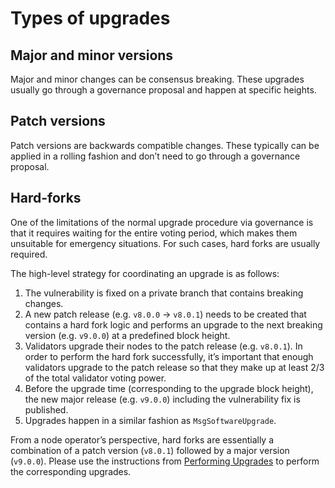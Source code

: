 # Types of upgrades

## Major and minor versions

Major and minor changes can be consensus breaking. These upgrades usually go through a governance proposal and happen at specific heights.

## Patch versions

Patch versions are backwards compatible changes. These typically can be applied in a rolling fashion and don’t need to go through a governance proposal.

## Hard-forks

One of the limitations of the normal upgrade procedure via governance is that it requires waiting for the entire voting period, which makes them unsuitable for emergency situations. For such cases, hard forks are usually required.

The high-level strategy for coordinating an upgrade is as follows:

1. The vulnerability is fixed on a private branch that contains breaking changes.
2. A new patch release (e.g. `v8.0.0` -> `v8.0.1`) needs to be created that contains a hard fork logic and performs an upgrade to the next breaking version (e.g. `v9.0.0`) at a predefined block height.
3. Validators upgrade their nodes to the patch release (e.g. `v8.0.1`). In order to perform the hard fork successfully, it’s important that enough validators upgrade to the patch release so that they make up at least 2/3 of the total validator voting power.
4. Before the upgrade time (corresponding to the upgrade block height), the new major release (e.g. `v9.0.0`) including the vulnerability fix is published.
5. Upgrades happen in a similar fashion as `MsgSoftwareUpgrade`.

From a node operator’s perspective, hard forks are essentially a combination of a patch version (`v8.0.1`) followed by a major version (`v9.0.0`). Please use the instructions from [Performing Upgrades](./performing_upgrades.md) to perform the corresponding upgrades.